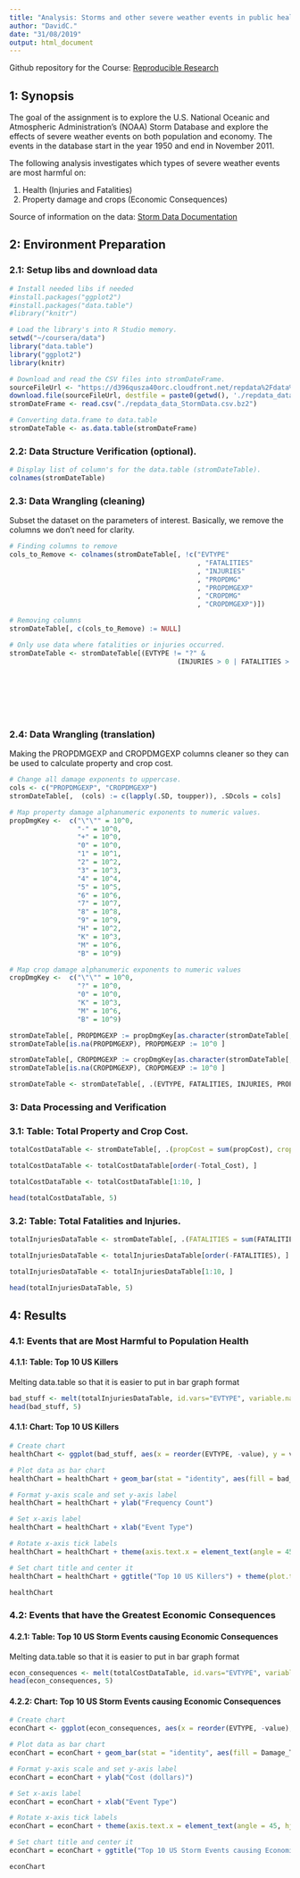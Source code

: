 ```yaml
---
title: "Analysis: Storms and other severe weather events in public health and economic problems for communities and municipalities in US Storms."
author: "DavidC."
date: "31/08/2019"
output: html_document
---
```


Github repository for the Course: [Reproducible Research](https://github.com/dcastellanogargiulo/coursera-reproducible-research-peer-assessment2-master)
</br>

## 1: Synopsis
The goal of the assignment is to explore the U.S. National Oceanic and Atmospheric Administration's (NOAA) Storm Database and explore the effects of severe weather events on both population and economy. The events in the database start in the year 1950 and end in November 2011.

The following analysis investigates which types of severe weather events are most harmful on:

1. Health (Injuries and Fatalities) 
2. Property damage and crops (Economic Consequences)

Source of information on the data: [Storm Data Documentation](https://d396qusza40orc.cloudfront.net/repdata%2Fpeer2_doc%2Fpd01016005curr.pdf)

## 2: Environment Preparation

### 2.1: Setup libs and download data
```r
# Install needed libs if needed
#install.packages("ggplot2")
#install.packages("data.table")
#library("knitr")

# Load the library's into R Studio memory.
setwd("~/coursera/data")
library("data.table")
library("ggplot2")
library(knitr)

# Download and read the CSV files into stromDateFrame.
sourceFileUrl <- "https://d396qusza40orc.cloudfront.net/repdata%2Fdata%2FStormData.csv.bz2"
download.file(sourceFileUrl, destfile = paste0(getwd(), './repdata_data_StormData.csv.bz2'))
stromDateFrame <- read.csv("./repdata_data_StormData.csv.bz2")

# Converting data.frame to data.table
stromDateTable <- as.data.table(stromDateFrame)
```

### 2.2: Data Structure Verification (optional).

```r
# Display list of column's for the data.table (stromDateTable).
colnames(stromDateTable)
```

### 2.3: Data Wrangling (cleaning)

Subset the dataset on the parameters of interest. Basically, we remove the columns we don't need for clarity. 
```r
# Finding columns to remove
cols_to_Remove <- colnames(stromDateTable[, !c("EVTYPE"
                                               , "FATALITIES"
                                               , "INJURIES"
                                               , "PROPDMG"
                                               , "PROPDMGEXP"
                                               , "CROPDMG"
                                               , "CROPDMGEXP")])

# Removing columns
stromDateTable[, c(cols_to_Remove) := NULL]

# Only use data where fatalities or injuries occurred.  
stromDateTable <- stromDateTable[(EVTYPE != "?" & 
                                          (INJURIES > 0 | FATALITIES > 0 | PROPDMG > 0 | CROPDMG > 0)), c("EVTYPE"
                                                                                                          , "FATALITIES"
                                                                                                          , "INJURIES"
                                                                                                          , "PROPDMG"
                                                                                                          , "PROPDMGEXP"
                                                                                                          , "CROPDMG"
                                                                                                          , "CROPDMGEXP") ]
```

### 2.4: Data Wrangling (translation)

Making the PROPDMGEXP and CROPDMGEXP columns cleaner so they can be used to calculate property and crop cost.
```r

# Change all damage exponents to uppercase.
cols <- c("PROPDMGEXP", "CROPDMGEXP")
stromDateTable[,  (cols) := c(lapply(.SD, toupper)), .SDcols = cols]

# Map property damage alphanumeric exponents to numeric values.
propDmgKey <-  c("\"\"" = 10^0,
                 "-" = 10^0, 
                 "+" = 10^0,
                 "0" = 10^0,
                 "1" = 10^1,
                 "2" = 10^2,
                 "3" = 10^3,
                 "4" = 10^4,
                 "5" = 10^5,
                 "6" = 10^6,
                 "7" = 10^7,
                 "8" = 10^8,
                 "9" = 10^9,
                 "H" = 10^2,
                 "K" = 10^3,
                 "M" = 10^6,
                 "B" = 10^9)

# Map crop damage alphanumeric exponents to numeric values
cropDmgKey <-  c("\"\"" = 10^0,
                 "?" = 10^0, 
                 "0" = 10^0,
                 "K" = 10^3,
                 "M" = 10^6,
                 "B" = 10^9)

stromDateTable[, PROPDMGEXP := propDmgKey[as.character(stromDateTable[, PROPDMGEXP])]]
stromDateTable[is.na(PROPDMGEXP), PROPDMGEXP := 10^0 ]

stromDateTable[, CROPDMGEXP := cropDmgKey[as.character(stromDateTable[, CROPDMGEXP])] ]
stromDateTable[is.na(CROPDMGEXP), CROPDMGEXP := 10^0 ]

stromDateTable <- stromDateTable[, .(EVTYPE, FATALITIES, INJURIES, PROPDMG, PROPDMGEXP, propCost = PROPDMG * PROPDMGEXP, CROPDMG, CROPDMGEXP, cropCost = CROPDMG * CROPDMGEXP)]
```

### 3: Data Processing and Verification

### 3.1: Table: Total Property and Crop Cost.

```r
totalCostDataTable <- stromDateTable[, .(propCost = sum(propCost), cropCost = sum(cropCost), Total_Cost = sum(propCost) + sum(cropCost)), by = .(EVTYPE)]

totalCostDataTable <- totalCostDataTable[order(-Total_Cost), ]

totalCostDataTable <- totalCostDataTable[1:10, ]

head(totalCostDataTable, 5)
```

### 3.2: Table: Total Fatalities and Injuries.

```r
totalInjuriesDataTable <- stromDateTable[, .(FATALITIES = sum(FATALITIES), INJURIES = sum(INJURIES), totals = sum(FATALITIES) + sum(INJURIES)), by = .(EVTYPE)]

totalInjuriesDataTable <- totalInjuriesDataTable[order(-FATALITIES), ]

totalInjuriesDataTable <- totalInjuriesDataTable[1:10, ]

head(totalInjuriesDataTable, 5)
```

## 4: Results

### 4.1: Events that are Most Harmful to Population Health

#### 4.1.1: Table: Top 10 US Killers

Melting data.table so that it is easier to put in bar graph format 
```r
bad_stuff <- melt(totalInjuriesDataTable, id.vars="EVTYPE", variable.name = "bad_thing")
head(bad_stuff, 5)
```

#### 4.1.1: Chart: Top 10 US Killers

```r
# Create chart
healthChart <- ggplot(bad_stuff, aes(x = reorder(EVTYPE, -value), y = value))

# Plot data as bar chart
healthChart = healthChart + geom_bar(stat = "identity", aes(fill = bad_thing), position = "dodge")

# Format y-axis scale and set y-axis label
healthChart = healthChart + ylab("Frequency Count") 

# Set x-axis label
healthChart = healthChart + xlab("Event Type") 

# Rotate x-axis tick labels 
healthChart = healthChart + theme(axis.text.x = element_text(angle = 45, hjust = 1))

# Set chart title and center it
healthChart = healthChart + ggtitle("Top 10 US Killers") + theme(plot.title = element_text(hjust = 0.5))

healthChart
```

### 4.2: Events that have the Greatest Economic Consequences

#### 4.2.1: Table: Top 10 US Storm Events causing Economic Consequences

Melting data.table so that it is easier to put in bar graph format 
```r
econ_consequences <- melt(totalCostDataTable, id.vars="EVTYPE", variable.name = "Damage_Type")
head(econ_consequences, 5)
```

#### 4.2.2: Chart: Top 10 US Storm Events causing Economic Consequences

```r
# Create chart
econChart <- ggplot(econ_consequences, aes(x = reorder(EVTYPE, -value), y = value))

# Plot data as bar chart
econChart = econChart + geom_bar(stat = "identity", aes(fill = Damage_Type), position = "dodge")

# Format y-axis scale and set y-axis label
econChart = econChart + ylab("Cost (dollars)") 

# Set x-axis label
econChart = econChart + xlab("Event Type") 

# Rotate x-axis tick labels 
econChart = econChart + theme(axis.text.x = element_text(angle = 45, hjust = 1))

# Set chart title and center it
econChart = econChart + ggtitle("Top 10 US Storm Events causing Economic Consequences") + theme(plot.title = element_text(hjust = 0.5))

econChart
```